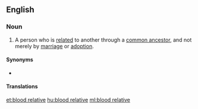 ==English==

===Noun===
{{en-noun}}

# A person who is [[related]] to another through a [[common ancestor]], and not merely by [[marriage]] or [[adoption]].

====Synonyms====
* {{l|en|blood relation}}

====Translations====
{{trans-see|blood relation}}

[[et:blood relative]]
[[hu:blood relative]]
[[ml:blood relative]]
